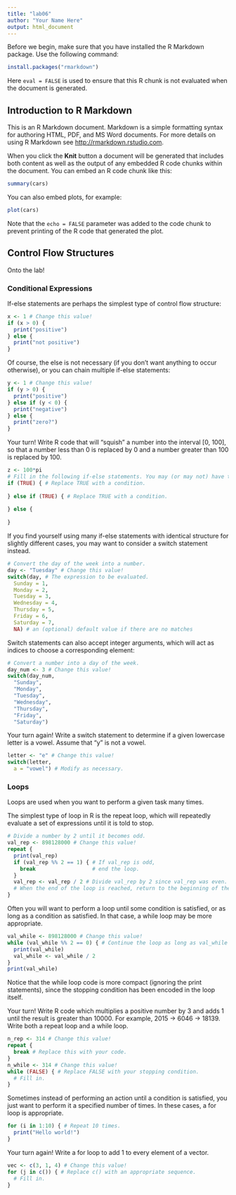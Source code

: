 ```yaml
---
title: "lab06"
author: "Your Name Here"
output: html_document
---
```


Before we begin, make sure that you have installed the R Markdown package. Use the following command:

```r
install.packages("rmarkdown")
```

Here `eval = FALSE` is used to ensure that this R chunk is not evaluated when the document is generated.

## Introduction to R Markdown

This is an R Markdown document. Markdown is a simple formatting syntax for authoring HTML, PDF, and MS Word documents. For more details on using R Markdown see <http://rmarkdown.rstudio.com>.

When you click the **Knit** button a document will be generated that includes both content as well as the output of any embedded R code chunks within the document. You can embed an R code chunk like this:

```r
summary(cars)
```

You can also embed plots, for example:

```r
plot(cars)
```

Note that the `echo = FALSE` parameter was added to the code chunk to prevent printing of the R code that generated the plot.

## Control Flow Structures

Onto the lab!

### Conditional Expressions

If-else statements are perhaps the simplest type of control flow structure:

```r
x <- 1 # Change this value!
if (x > 0) {
  print("positive")
} else {
  print("not positive")
}
```

Of course, the else is not necessary (if you don't want anything to occur otherwise), or you can chain multiple if-else statements:

```r
y <- 1 # Change this value!
if (y > 0) {
  print("positive")
} else if (y < 0) {
  print("negative")
} else {
  print("zero?")
}
```


Your turn!
Write R code that will "squish" a number into the interval [0, 100], so that a number less than 0 is replaced by 0 and a number greater than 100 is replaced by 100.

```r
z <- 100*pi
# Fill in the following if-else statements. You may (or may not) have to add or subtract else if or else statements.
if (TRUE) { # Replace TRUE with a condition.
  
} else if (TRUE) { # Replace TRUE with a condition.
  
} else {
  
}
```

If you find yourself using many if-else statements with identical structure for slightly different cases, you may want to consider a switch statement instead.

```r
# Convert the day of the week into a number.
day <- "Tuesday" # Change this value!
switch(day, # The expression to be evaluated.
  Sunday = 1,
  Monday = 2,
  Tuesday = 3,
  Wednesday = 4,
  Thursday = 5,
  Friday = 6,
  Saturday = 7,
  NA) # an (optional) default value if there are no matches
```

Switch statements can also accept integer arguments, which will act as indices to choose a corresponding element:

```r
# Convert a number into a day of the week.
day_num <- 3 # Change this value!
switch(day_num,
  "Sunday",
  "Monday",
  "Tuesday",
  "Wednesday",
  "Thursday",
  "Friday",
  "Saturday")
```

Your turn again!
Write a switch statement to determine if a given lowercase letter is a vowel. Assume that "y" is not a vowel.

```r
letter <- "e" # Change this value!
switch(letter,
  a = "vowel") # Modify as necessary.
```

### Loops

Loops are used when you want to perform a given task many times.

The simplest type of loop in R is the repeat loop, which will repeatedly evaluate a set of expressions until it is told to stop.

```r
# Divide a number by 2 until it becomes odd.
val_rep <- 898128000 # Change this value!
repeat {
  print(val_rep)
  if (val_rep %% 2 == 1) { # If val_rep is odd,
    break                  # end the loop.
  }
  val_rep <- val_rep / 2 # Divide val_rep by 2 since val_rep was even.
  # When the end of the loop is reached, return to the beginning of the loop.
}
```

Often you will want to perform a loop until some condition is satisfied, or as long as a condition as satisfied. In that case, a while loop may be more appropriate.

```r
val_while <- 898128000 # Change this value!
while (val_while %% 2 == 0) { # Continue the loop as long as val_while is even.
  print(val_while)
  val_while <- val_while / 2
}
print(val_while)
```

Notice that the while loop code is more compact (ignoring the print statements), since the stopping condition has been encoded in the loop itself.

Your turn!
Write R code which multiplies a positive number by 3 and adds 1 until the result is greater than 10000. For example, 2015 -> 6046 -> 18139. Write both a repeat loop and a while loop.

```r
n_rep <- 314 # Change this value!
repeat {
  break # Replace this with your code.
}
n_while <- 314 # Change this value!
while (FALSE) { # Replace FALSE with your stopping condition.
  # Fill in.
}
```

Sometimes instead of performing an action until a condition is satisfied, you just want to perform it a specified number of times. In these cases, a for loop is appropriate.

```r
for (i in 1:10) { # Repeat 10 times.
  print("Hello world!")
}
```

Your turn again!
Write a for loop to add 1 to every element of a vector.

```r
vec <- c(3, 1, 4) # Change this value!
for (j in c()) { # Replace c() with an appropriate sequence.
  # Fill in.
}
```

